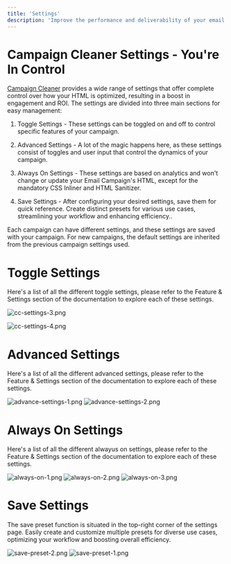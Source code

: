 ```yaml
---
title: 'Settings'
description: 'Improve the performance and deliverability of your email campaigns with Campaign Cleaner Settings. Our comprehensive tool offers multiple sections to scan your email campaigns and identify any potential issues with your content, links, images, and CDNs.'
---
```


# Campaign Cleaner Settings - You're In Control

[Campaign Cleaner](https://campaigncleaner.com) provides a wide range of settings that offer complete control over how your HTML is optimized, resulting in a boost in engagement and ROI. The settings are divided into three main sections for easy management:

1. Toggle Settings - These settings can be toggled on and off to control specific features of your campaign.

1. Advanced Settings - A lot of the magic happens here, as these settings consist of toggles and user input that control the dynamics of your campaign.

1. Always On Settings - These settings are based on analytics and won't change or update your Email Campaign's HTML, except for the mandatory CSS Inliner and HTML Sanitizer.

1. Save Settings - After configuring your desired settings, save them for quick reference. Create distinct presets for various use cases, streamlining your workflow and enhancing efficiency..

Each campaign can have different settings, and these settings are saved with your campaign. For new campaigns, the default settings are inherited from the previous campaign settings used.

# Toggle Settings

Here's a list of all the different toggle settings, please refer to the Feature & Settings section of the documentation to explore each of these settings.

![cc-settings-3.png](/images/cc-settings-3.png)

![cc-settings-4.png](/images/cc-settings-4.png)

# Advanced Settings
Here's a list of all the different advanced settings, please refer to the Feature & Settings section of the documentation to explore each of these settings.

![advance-settings-1.png](/images/advance-settings-1.png)
![advance-settings-2.png](/images/advance-settings-2.png)

# Always On Settings
Here's a list of all the different alwayus on settings, please refer to the Feature & Settings section of the documentation to explore each of these settings.

![always-on-1.png](/images/always-on-1.png)
![always-on-2.png](/images/always-on-2.png)
![always-on-3.png](/images/always-on-3.png)

# Save Settings 

The save preset function is situated in the top-right corner of the settings page. Easily create and customize multiple presets for diverse use cases, optimizing your workflow and boosting overall efficiency.

![save-preset-2.png](/images/save-preset-2.png)
![save-preset-1.png](/images/save-preset-1.png)